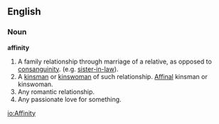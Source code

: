 ==English==

===Noun===
'''affinity'''

#A family relationship through marriage of a relative, as opposed to [[consanguinity]]. (e.g. [[sister-in-law]]).
#A [[kinsman]] or [[kinswoman]] of such relationship. [[Affinal]] kinsman or kinswoman.
#Any romantic relationship.
#Any passionate love for something.

[[io:Affinity]]